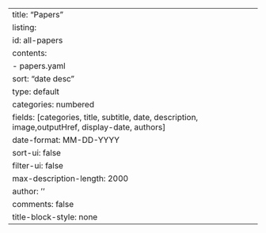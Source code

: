 ---
title: "Papers"
listing:
  id: all-papers
  contents: 
    - papers.yaml
  sort: "date desc"
  type: default
  categories: numbered
  fields: [categories, title, subtitle, date, description, image,outputHref, display-date, authors]
  date-format: MM-DD-YYYY
  sort-ui: false
  filter-ui: false
  max-description-length: 2000
author: ''
comments: false
title-block-style: none
---